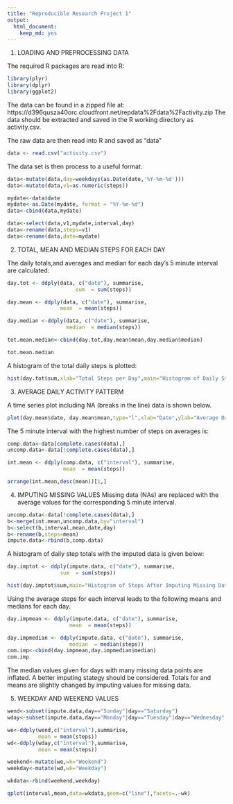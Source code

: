 ```yaml
---
title: "Reproducible Research Project 1"
output:
  html_document:
    keep_md: yes
---
```

1. LOADING AND PREPROCESSING DATA

The required R packages are read into R:

```r
library(plyr)
library(dplyr)
library(ggplot2)
```

The data can be found in a zipped file at: https://d396qusza40orc.cloudfront.net/repdata%2Fdata%2Factivity.zip
The data should be extracted and saved in the R working directory as activity.csv.

The raw data are then read into R and saved as "data"

```r
data <- read.csv("activity.csv")
```

The data set is then process to a useful format.

```r
data<-mutate(data,day=weekdays(as.Date(date,'%Y-%m-%d')))
data<-mutate(data,v1=as.numeric(steps))

mydate<-data$date
mydate<-as.Date(mydate, format = "%Y-%m-%d")
data<-cbind(data,mydate)

data<-select(data,v1,mydate,interval,day)
data<-rename(data,steps=v1)
data<-rename(data,date=mydate)
```

2. TOTAL, MEAN AND MEDIAN STEPS FOR EACH DAY

The daily totals,and averages and median for each day's 5 minute interval are calculated:

```r
day.tot <- ddply(data, c("date"), summarise,
                      sum  = sum(steps))

day.mean <- ddply(data, c("date"), summarise,
                 mean  = mean(steps))

day.median <-ddply(data, c("date"), summarise,
                   median  = median(steps))

tot.mean.median<-cbind(day.tot,day.mean$mean,day.median$median)

tot.mean.median
```

A histogram of the total daily steps is plotted:

```r
hist(day.tot$sum,xlab="Total Steps per Day",main="Histogram of Daily Steps")
```

3. AVERAGE DAILY ACTIVITY PATTERM

A time series plot including NA (breaks in the line) data is shown below.

```r
plot(day.mean$date, day.mean$mean,type="l",xlab="Date",ylab="Average Daily Steps")
```

The 5 minute interval with the highest number of steps on averages is:

```r
comp.data<-data[complete.cases(data),]
uncomp.data<-data[!complete.cases(data),]

int.mean <- ddply(comp.data, c("interval"), summarise,
                  mean  = mean(steps))

arrange(int.mean,desc(mean))[1,]
```

4. IMPUTING MISSING VALUES
Missing data (NAs) are replaced with the average values for the corresponding 5 minute interval.

```r
uncomp.data<-data[!complete.cases(data),]
b<-merge(int.mean,uncomp.data,by="interval")
b<-select(b,interval,mean,date,day)
b<-rename(b,steps=mean)
impute.data<-rbind(b,comp.data)
```

A histogram of daily step totals with the imputed data is given below:

```r
day.imptot <- ddply(impute.data, c("date"), summarise,
                 sum  = sum(steps))

hist(day.imptot$sum,main="Histogram of Steps After Imputing Missing Data",xlab="Total Daily Steps")
```

Using the average steps for each interval leads to the following means and medians for each day.

```r
day.impmean <- ddply(impute.data, c("date"), summarise,
                    mean  = mean(steps))

day.impmedian <- ddply(impute.data, c("date"), summarise,
                    median  = median(steps))
com.imp<-cbind(day.impmean,day.impmedian$median)
com.imp
```

The median values given for days with many missing data points are inflated. A better imputing stategy should be considered.
Totals for and means are slightly changed by imputing values for missing data.

5. WEEKDAY AND WEEKEND VALUES

```r
wend<-subset(impute.data,day=="Sunday"|day=="Saturday")
wday<-subset(impute.data,day=="Monday"|day=="Tuesday"|day=="Wednesday"|day=="Thursday"|day=="Friday")

we<-ddply(wend,c("interval"),summarise,
          mean = mean(steps))
wd<-ddply(wday,c("interval"),summarise,
          mean = mean(steps))

weekend<-mutate(we,wk="Weekend")
weekday<-mutate(wd,wk="Weekday")

wkdata<-rbind(weekend,weekday)

qplot(interval,mean,data=wkdata,geom=c("line"),facets=.~wk)
```


